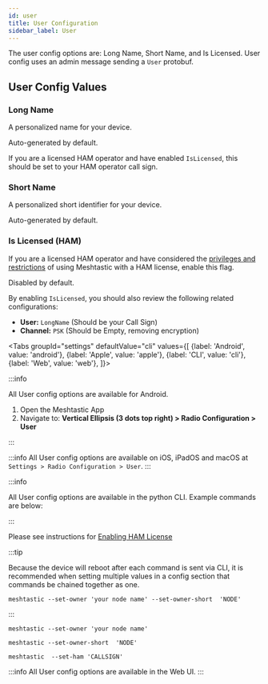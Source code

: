 ```yaml
---
id: user
title: User Configuration
sidebar_label: User
---
```



The user config options are: Long Name, Short Name, and Is Licensed. User config uses an admin message sending a `User` protobuf.

## User Config Values

### Long Name

A personalized name for your device.

Auto-generated by default.

If you are a licensed HAM operator and have enabled `IsLicensed`, this should be set to your HAM operator call sign.

### Short Name

A personalized short identifier for your device.

Auto-generated by default.

### Is Licensed (HAM)

If you are a licensed HAM operator and have considered the [privileges and restrictions](../../faq/#what-is-the-benefit-of-using-my-ham-license-with-meshtastic) of using Meshtastic with a HAM license, enable this flag.

Disabled by default.

By enabling `IsLicensed`, you should also review the following related configurations:

- **User:** `LongName` (Should be your Call Sign)
- **Channel:** `PSK` (Should be Empty, removing encryption)

<Tabs
groupId="settings"
defaultValue="cli"
values={[
{label: 'Android', value: 'android'},
{label: 'Apple', value: 'apple'},
{label: 'CLI', value: 'cli'},
{label: 'Web', value: 'web'},
]}>

<TabItem value="android">

:::info

All User config options are available for Android.

1. Open the Meshtastic App
2. Navigate to: **Vertical Ellipsis (3 dots top right) > Radio Configuration > User**

:::

</TabItem>

<TabItem value="apple">

:::info
All User config options are available on iOS, iPadOS and macOS at `Settings > Radio Configuration > User`.
:::

</TabItem>

<TabItem value="cli">

:::info

All User config options are available in the python CLI. Example commands are below:

:::

Please see instructions for [Enabling HAM License](../../software/python/cli/usage#ham-radio-support)

:::tip

Because the device will reboot after each command is sent via CLI, it is recommended when setting multiple values in a config section that commands be chained together as one.

```shell title="Example:"
meshtastic --set-owner 'your node name' --set-owner-short  'NODE'
```

:::

```shell title="Set the LongName Value"
meshtastic --set-owner 'your node name'
```

```shell title="Set the ShortName Value"
meshtastic --set-owner-short  'NODE'
```

```shell title="Enable Ham Mode, set name to license, disable encryption"
meshtastic  --set-ham 'CALLSIGN'
```

</TabItem>

<TabItem value="web">

:::info
All User config options are available in the Web UI.
:::

</TabItem>
</Tabs>
